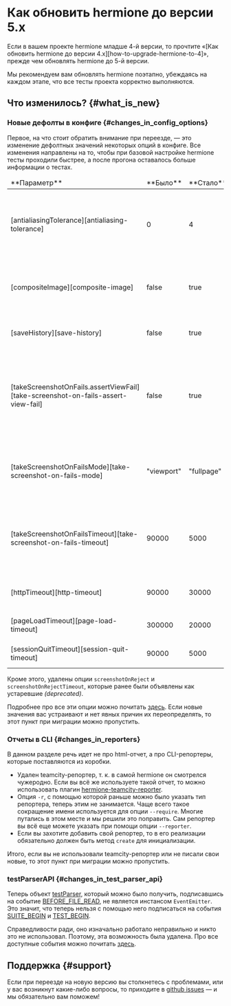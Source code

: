 
# Как обновить hermione до версии 5.x

<Admonition type="warning">
Если в вашем проекте hermione младше 4-й версии, то прочтите «[Как обновить hermione до версии 4.x][how-to-upgrade-hermione-to-4]», прежде чем обновлять hermione до 5-й версии.

Мы рекомендуем вам обновлять hermione поэтапно, убеждаясь на каждом этапе, что все тесты проекта корректно выполняются.

</Admonition>

## Что изменилось? {#what_is_new}

### Новые дефолты в конфиге {#changes_in_config_options}

Первое, на что стоит обратить внимание при переезде, — это изменение дефолтных значений некоторых опций в конфиге. Все изменения направлены на то, чтобы при базовой настройке hermione тесты проходили быстрее, а после прогона оставалось больше информации о тестах.

<table>
<thead>
<tr><td>**Параметр**</td><td>**Было**</td><td>**Стало**</td><td>**Описание**</td></tr>
</thead>
<tbody>
<tr><td>[antialiasingTolerance][antialiasing-tolerance]</td><td>0</td><td>4</td><td>Задает чувствительность определения антиалиасинга, который будет игнорироваться при сравнении скриншотов.</td></tr>
<tr><td>[compositeImage][composite-image]</td><td>false</td><td>true</td><td>Позволяет тестировать элементы, не влезающие во вьюпорт по высоте.</td></tr>
<tr><td>[saveHistory][save-history]</td><td>false</td><td>true</td><td>Сохранять историю всех выполненных команд.</td></tr>
<tr><td>[takeScreenshotOnFails.assertViewFail][take-screenshot-on-fails-assert-view-fail]</td><td>false</td><td>true</td><td>Определяет снимать ли скриншот страницы браузера _(Page Screenshot)_ при падении теста, а также при падении команды _assertView_.</td></tr>
<tr><td>[takeScreenshotOnFailsMode][take-screenshot-on-fails-mode]</td><td>"viewport"</td><td>"fullpage"</td><td>Режим снятия скриншота при падении теста. Доступные значения: _viewport_ и _fullpage_.</td></tr>
<tr><td>[takeScreenshotOnFailsTimeout][take-screenshot-on-fails-timeout]</td><td>90000</td><td>5000</td><td>Таймаут для снятия скриншота страницы браузера _(Page Screenshot)_ при падении теста, в мс.</td></tr>
<tr><td>[httpTimeout][http-timeout]</td><td>90000</td><td>30000</td><td>Таймаут для любых запросов к Selenium-серверу, в мс.</td></tr>
<tr><td>[pageLoadTimeout][page-load-timeout]</td><td>300000</td><td>20000</td><td>Таймаут для полной загрузки страницы, в мс.</td></tr>
<tr><td>[sessionQuitTimeout][session-quit-timeout]</td><td>90000</td><td>5000</td><td>Таймаут для завершения сессии, в мс.</td></tr>

</tbody>
</table>

Кроме этого, удалены опции `screenshotOnReject` и `screenshotOnRejectTimeout`, которые ранее были объявлены как устаревшие _(deprecated)_.

Подробнее про все эти опции можно почитать [здесь][config-browsers]. Если новые значения вас устраивают и нет явных причин их переопределять, то этот пункт при миграции можно пропустить.

### Отчеты в CLI {#changes_in_reporters}

В данном разделе речь идет не про html-отчет, а про CLI-репортеры, которые поставляются из коробки.

-   Удален teamcity-репортер, т. к. в самой hermione он смотрелся чужеродно. Если вы всё же используете такой отчет, то можно использовать плагин [hermione-teamcity-reporter][hermione-teamcity-reporter].
-   Опция `-r`, с помощью которой раньше можно было указать тип репортера, теперь этим не занимается. Чаще всего такое сокращение имени используется для опции `--require`. Многие путались в этом месте и мы решили это поправить. Сам репортер вы всё еще можете указать при помощи опции `--reporter`.
-   Если вы захотите добавить свой репортер, то в его реализации обязательно должен быть метод `create` для инициализации.

Итого, если вы не использовали teamcity-репортер или не писали свои новые, то этот пункт при миграции можно пропустить.

### testParserAPI {#changes_in_test_parser_api}

Теперь объект [testParser][test-parser], который можно было получить, подписавшись на событие [BEFORE_FILE_READ][before-file-read], не является инстансом `EventEmitter`. Это значит, что теперь нельзя с помощью него подписаться на события [SUITE_BEGIN][event-suite-begin] и [TEST_BEGIN][event-test-begin].

Справедливости ради, оно изначально работало неправильно и никто это не использовал. Поэтому, эта возможность была удалена. Про все доступные события можно почитать [здесь][hermione-events].

## Поддержка {#support}

Если при переезде на новую версию вы столкнетесь с проблемами, или у вас возникнут какие-либо вопросы, то приходите в [github issues][gh-issues] — и мы обязательно вам поможем!

[how-to-upgrade-hermione-to-4]: ../migrations/how-to-upgrade-hermione-to-4
[config-browsers]: ../config/browsers
[hermione-teamcity-reporter]: https://github.com/gemini-testing/hermione-teamcity-reporter
[before-file-read]: ../reference/testplane-events#before_file_read
[event-suite-begin]: ../reference/testplane-events#suite_begin
[event-test-begin]: ../reference/testplane-events#test_begin
[test-parser]: ../reference/testplane-events#test_parser
[hermione-events]: ../reference/testplane-events
[antialiasing-tolerance]: ../config/browsers#antialiasing_tolerance
[composite-image]: ../config/browsers#composite_image
[take-screenshot-on-fails-assert-view-fail]: ../config/browsers#take_screenshot_on_fails
[take-screenshot-on-fails-mode]: ../config/browsers#take_screenshot_on_fails_mode
[take-screenshot-on-fails-timeout]: ../config/browsers#take_screenshot_on_fails_timeout
[http-timeout]: ../config/browsers#http_timeout
[page-load-timeout]: ../config/browsers#page_load_timeout
[session-quit-timeout]: ../config/browsers#session_quit_timeout
[save-history]: ../config/browsers#save_history
[gh-issues]: https://github.com/gemini-testing/testplane/issues/
